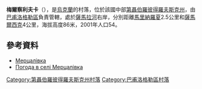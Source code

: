 {{coord|48|26|34|N|36|10|7|E|scale:30000_region:UA|display=title}}

'''梅爾察利夫卡'''（{{lang-uk|Мерцалівка}}），是[[烏克蘭|烏克蘭]]的村落，位於該國中部[[第聶伯羅彼得羅夫斯克州|第聶伯羅彼得羅夫斯克州]]，由[[巴甫洛格勒區|巴甫洛格勒區]]負責管轄，處於[[薩馬拉河_(第聶伯河支流)|薩馬拉河]]右岸，分別距離[[馬里納羅夏|馬里納羅夏]]2.5公里和[[薩馬爾西克_(巴甫洛格勒區)|薩馬爾西克]]4公里，海拔高度86米，2001年人口54。

==參考資料==
* [http://gska2.rada.gov.ua/pls/z7502/A005?rdat1=06.12.2007&rf7571=5905 Мерцалівка]{{dead link|date=2018年3月 |bot=InternetArchiveBot |fix-attempted=yes }}
* [http://weather.in.ua/ua/dnepropetrovskaja/15444 Погода в селі Мерцалівка] {{Wayback|url=http://weather.in.ua/ua/dnepropetrovskaja/15444 |date=20160607154415 }}

{{DEFAULTSORT:Мерцалівка}}
[[Category:第聶伯羅彼得羅夫斯克州村落|Category:第聶伯羅彼得羅夫斯克州村落]]
[[Category:巴甫洛格勒區村落|Category:巴甫洛格勒區村落]]


{{Dnipropetrovsk-geo-stub}}